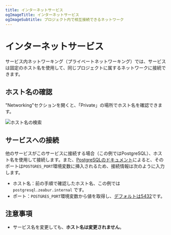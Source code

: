 ```yaml
---
title: インターネットサービス
ogImageTitle: インターネットサービス
ogImageSubtitle: プロジェクト内で相互接続できるネットワーク
---
```


# インターネットサービス

サービス内ネットワーキング（プライベートネットワーキング）では、サービスは固定のホスト名を使用して、同じプロジェクトに属するネットワークに接続できます。

## ホスト名の確認

"Networking"セクションを開くと、「Private」の場所でホスト名を確認できます。

![ホスト名の検索](/deploy/private-networking/find-hostname.png)

## サービスへの接続

他のサービスがこのサービスに接続する場合（この例ではPostgreSQL）、ホスト名を使用して接続します。また、[PostgreSQLのドキュメント](/marketplace/postgresql)によると、そのポートは`POSTGRES_PORT`環境変数に挿入されるため、接続情報は次のように入力します。

- ホスト名：前の手順で確認したホスト名、この例では `postgresql.zeabur.internal` です。
- ポート：`POSTGRES_PORT`環境変数から値を取得し、[デフォルトは5432](https://github.com/zeabur/zeabur/blob/bd565389cf1868a917333d0f74003b4aad6ef0ce/prebuilts/postgresql.toml#L14)です。

## 注意事項

- サービス名を変更しても、**ホスト名は変更されません**。